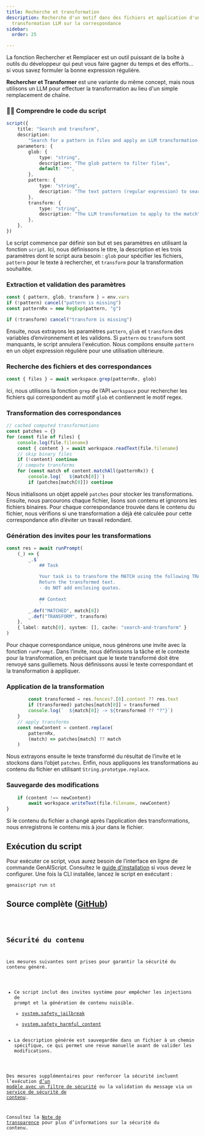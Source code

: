 ```yaml
---
title: Recherche et transformation
description: Recherche d'un motif dans des fichiers et application d'une
  transformation LLM sur la correspondance
sidebar:
  order: 25

---
```



La fonction Rechercher et Remplacer est un outil puissant de la boîte à outils du développeur qui peut vous faire gagner du temps et des efforts...
si vous savez formuler la bonne expression régulière.

**Rechercher et Transformer** est une variante du même concept,
mais nous utilisons un LLM pour effectuer la transformation au lieu d'un simple remplacement de chaîne.

### 👩‍💻 Comprendre le code du script

```ts
script({
    title: "Search and transform",
    description:
        "Search for a pattern in files and apply an LLM transformation to the match",
    parameters: {
        glob: {
            type: "string",
            description: "The glob pattern to filter files",
            default: "*",
        },
        pattern: {
            type: "string",
            description: "The text pattern (regular expression) to search for",
        },
        transform: {
            type: "string",
            description: "The LLM transformation to apply to the match",
        },
    },
})
```

Le script commence par définir son but et ses paramètres en utilisant la fonction `script`. Ici, nous définissons le titre, la description et les trois paramètres dont le script aura besoin : `glob` pour spécifier les fichiers, `pattern` pour le texte à rechercher, et `transform` pour la transformation souhaitée.

### Extraction et validation des paramètres

```ts
const { pattern, glob, transform } = env.vars
if (!pattern) cancel("pattern is missing")
const patternRx = new RegExp(pattern, "g")

if (!transform) cancel("transform is missing")
```

Ensuite, nous extrayons les paramètres `pattern`, `glob` et `transform` des variables d’environnement et les validons. Si `pattern` ou `transform` sont manquants, le script annulera l'exécution. Nous compilons ensuite `pattern` en un objet expression régulière pour une utilisation ultérieure.

### Recherche des fichiers et des correspondances

```ts
const { files } = await workspace.grep(patternRx, glob)
```

Ici, nous utilisons la fonction `grep` de l’API `workspace` pour rechercher les fichiers qui correspondent au motif `glob` et contiennent le motif regex.

### Transformation des correspondances

```ts
// cached computed transformations
const patches = {}
for (const file of files) {
    console.log(file.filename)
    const { content } = await workspace.readText(file.filename)
    // skip binary files
    if (!content) continue
    // compute transforms
    for (const match of content.matchAll(patternRx)) {
        console.log(`  ${match[0]}`)
        if (patches[match[0]]) continue
```

Nous initialisons un objet appelé `patches` pour stocker les transformations. Ensuite, nous parcourons chaque fichier, lisons son contenu et ignorons les fichiers binaires. Pour chaque correspondance trouvée dans le contenu du fichier, nous vérifions si une transformation a déjà été calculée pour cette correspondance afin d’éviter un travail redondant.

### Génération des invites pour les transformations

```ts
const res = await runPrompt(
    (_) => {
        _.$`
            ## Task
            
            Your task is to transform the MATCH using the following TRANSFORM.
            Return the transformed text.
            - do NOT add enclosing quotes.
            
            ## Context
            `
        _.def("MATCHED", match[0])
        _.def("TRANSFORM", transform)
    },
    { label: match[0], system: [], cache: "search-and-transform" }
)
```

Pour chaque correspondance unique, nous générons une invite avec la fonction `runPrompt`. Dans l’invite, nous définissons la tâche et le contexte pour la transformation, en précisant que le texte transformé doit être renvoyé sans guillemets. Nous définissons aussi le texte correspondant et la transformation à appliquer.

### Application de la transformation

```ts
        const transformed = res.fences?.[0].content ?? res.text
        if (transformed) patches[match[0]] = transformed
        console.log(`  ${match[0]} -> ${transformed ?? "?"}`)
    }
    // apply transforms
    const newContent = content.replace(
        patternRx,
        (match) => patches[match] ?? match
    )
```

Nous extrayons ensuite le texte transformé du résultat de l’invite et le stockons dans l’objet `patches`. Enfin, nous appliquons les transformations au contenu du fichier en utilisant `String.prototype.replace`.

### Sauvegarde des modifications

```ts
    if (content !== newContent)
        await workspace.writeText(file.filename, newContent)
}
```

Si le contenu du fichier a changé après l’application des transformations, nous enregistrons le contenu mis à jour dans le fichier.

## Exécution du script

Pour exécuter ce script, vous aurez besoin de l’interface en ligne de commande GenAIScript. Consultez le [guide d'installation](https://microsoft.github.io/genaiscript/getting-started/installation) si vous devez le configurer. Une fois la CLI installée, lancez le script en exécutant :

```bash
genaiscript run st
```

## Source complète ([GitHub](https://github.com/microsoft/genaiscript/blob/main/packages/sample/genaisrc/samples/st.genai.mts))

<Code code={source} wrap={true} lang="ts" title="st.genai.mts" />

## Sécurité du contenu

Les mesures suivantes sont prises pour garantir la sécurité du contenu généré.

* Ce script inclut des invites système pour empêcher les injections de prompt et la génération de contenu nuisible.
  * [system.safety\_jailbreak](../../reference/scripts/system#systemsafety_jailbreak/)
  * [system.safety\_harmful\_content](../../reference/scripts/system#systemsafety_harmful_content/)
* La description générée est sauvegardée dans un fichier à un chemin spécifique, ce qui permet une revue manuelle avant de valider les modifications.

Des mesures supplémentaires pour renforcer la sécurité incluent l’exécution [d’un modèle avec un filtre de sécurité](https://learn.microsoft.com/en-us/azure/ai-services/openai/concepts/content-filter?tabs=warning%2Cuser-prompt%2Cpython-new)
ou la validation du message via un [service de sécurité de contenu](../../reference/scripts/content-safety/).

Consultez la [Note de transparence](../../reference/transparency-note/) pour plus d’informations sur la sécurité du contenu.
